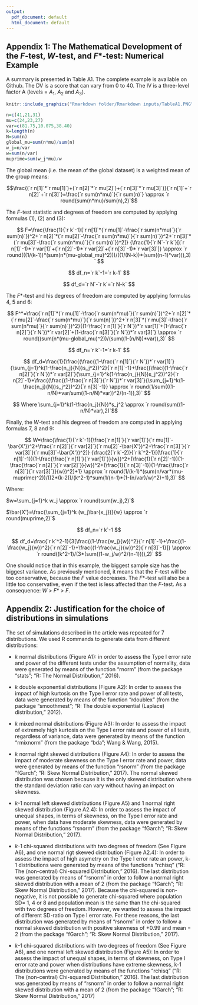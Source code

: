 ```yaml
---
output:
  pdf_document: default
  html_document: default
---
```

\setlength{\parindent}{0.0in}
\setlength{\leftskip}{0.0in}

## Appendix 1: The Mathematical Development of the *F*-test, *W*-test, and *F*\*-test: Numerical Example 

A summary is presented in Table A1. The complete example is available on Github. The DV is a score that can vary from 0 to 40. The IV is a three-level factor A (levels = $A_1$, $A_2$ and $A_3$). 

```r
knitr::include_graphics("Rmarkdown folder/Rmarkdown inputs/TableA1.PNG")
```

```r
n=c(41,21,31)
mu=c(24,23,27)
var=c(81.75,10.075,38.40)
k=length(n)
N=sum(n)
global_mu=sum(n*mu)/sum(n)
w_j=n/var
w=sum(n/var)
muprime=sum(w_j*mu)/w
```
The global mean (i.e. the mean of the global dataset) is a weighted mean of the group means: 

$$\frac{(`r n[1]`*`r mu[1]`)+(`r n[2]`*`r mu[2]`)+(`r n[3]`*`r mu[3]`)}{`r n[1]`+`r n[2]`+`r n[3]`}=\frac{`r sum(n*mu)`}{`r sum(n)`} \approx `r round(sum(n*mu)/sum(n),2)`$$

The *F*-test statistic and degrees of freedom are computed by applying formulas (1), (2) and (3):

$$
F=\frac{\frac{1}{`r k`-1}[`r n[1]`*(`r mu[1]`-\frac{`r sum(n*mu)`}{`r sum(n)`})^2+`r n[2]`*(`r mu[2]`-\frac{`r sum(n*mu)`}{`r sum(n)`})^2+`r n[3]`*(`r mu[3]`-\frac{`r sum(n*mu)`}{`r sum(n)`})^2]}
{\frac{1}{`r N`-`r k`}[(`r n[1]`-1)*`r var[1]`+(`r n[2]`-1)*`r var[2]`+(`r n[3]`-1)*`r var[3]`]} \approx `r round(((1/(k-1))*(sum(n*(mu-global_mu)^2)))/((1/(N-k))*(sum((n-1)*var))),3)
`
$$

$$
df_n=`r k`-1=`r k-1`
$$

$$
df_d=`r N`-`r k`=`r N-k`
$$

The *F*\*-test and his degrees of freedom are computed by applying formulas 4, 5 and 6:

$$
F^*=\frac{`r n[1]`*(`r mu[1]`-\frac{`r sum(n*mu)`}{`r sum(n)`})^2+`r n[2]`*(`r mu[2]`-\frac{`r sum(n*mu)`}{`r sum(n)`})^2+`r n[3]`*(`r mu[3]`-\frac{`r sum(n*mu)`}{`r sum(n)`})^2}{(1-\frac{`r n[1]`}{`r N`})*`r var[1]`+(1-\frac{`r n[2]`}{`r N`})*`r var[2]`+(1-\frac{`r n[3]`}{`r N`})*`r var[3]`} \approx `r round((sum(n*(mu-global_mu)^2))/(sum((1-(n/N))*var)),3)`
$$

$$
df_n=`r k`-1=`r k-1`
$$

$$
df_d=\frac{1}{\frac{(\frac{(1-\frac{`r n[1]`}{`r N`})*`r var[1]`}{\sum_{j=1}^k(1-\frac{n_j}{N})s_j^2})^2}{`r n[1]`-1}+\frac{(\frac{(1-\frac{`r n[2]`}{`r N`})*`r var[2]`}{\sum_{j=1}^k(1-\frac{n_j}{N})s_j^2})^2}{`r n[2]`-1}+\frac{(\frac{(1-\frac{`r n[3]`}{`r N`})*`r var[3]`}{\sum_{j=1}^k(1-\frac{n_j}{N})s_j^2})^2}{`r n[3]`-1}} \approx `r round(1/sum(((1-n/N)*var/sum((1-n/N)*var))^2/(n-1)),3)`
$$

$$ Where \sum_{j=1}^k(1-\frac{n_j}{N})*s_j^2 \approx `r round(sum((1-n/N)*var),2)`$$

Finally, the *W*-test and his degrees of freedom are computed in applying formulas 7, 8 and 9:

$$
W=\frac{\frac{1}{`r k`-1}[\frac{`r n[1]`}{`r var[1]`}(`r mu[1]`-\bar{X'})^2+\frac{`r n[2]`}{`r var[2]`}(`r mu[2]`-\bar{X'})^2+\frac{`r n[3]`}{`r var[3]`}(`r mu[3]`-\bar{X'})^2]}
{\frac{2(`r k`-2)}{`r k`^2-1}[(\frac{1}{`r n[1]`-1})(1-\frac{\frac{`r n[1]`}{`r var[1]`}}{w})^2+(\frac{1}{`r n[2]`-1})(1-\frac{\frac{`r n[2]`}{`r var[2]`}}{w})^2+(\frac{1}{`r n[3]`-1})(1-\frac{\frac{`r n[3]`}{`r var[3]`}}{w})^2]+1} \approx `r round(1/(k-1)*(sum(n/var*(mu-muprime)^2))/((2*(k-2))/(k^2-1)*sum(1/(n-1)*(1-(n/var)/w)^2)+1),3)`
$$

Where:

$w=\sum_{j=1}^k w_j \approx `r round(sum(w_j),2)`$ 

$\bar{X'}=\frac{\sum_{j=1}^k (w_j\bar{x_j})}{w} \approx `r round(muprime,2)`$

$$
df_n=`r k`-1
$$

$$
df_d=\frac{`r k`^2-1}{3[\frac{(1-\frac{w_j}{w})^2}{`r n[1]`-1}+\frac{(1-\frac{w_j}{w})^2}{`r n[2]`-1}+\frac{(1-\frac{w_j}{w})^2}{`r n[3]`-1}]} \approx `r round((k^2-1)/(3*(sum((1-w_j/w)^2/(n-1)))),2)`
$$

One should notice that in this example, the biggest sample size has the biggest variance. As previously mentioned, it means that the *F*-test will be too conservative, because the *F* value decreases. The *F*\*-test will also be a little too conservative, even if the test is less affected than the *F*-test. As a consequence: *W* > *F*\* > *F*. 

## Appendix 2: Justification for the choice of distributions in simulations

The set of simulations described in the article was repeated for 7 distributions. We used R commands to generate data from different distributions:

- *k* normal distributions (Figure A1): in order to assess the Type I error rate and power of the different tests under the assumption of normality, data were generated by means of the function "rnorm" (from the package "stats"; "R: The Normal Distribution," 2016).

- *k* double exponential distributions (Figure A2): In order to assess the impact of high kurtosis on the Type I error rate and power of all tests, data were generated by means of the function "rdoublex" (from the package "smoothmest"; "R: The double exponential (Laplace) distribution," 2012).  

- *k* mixed normal distributions (Figure A3): In order to assess the impact of extremely high kurtosis on the Type I error rate and power of all tests, regardless of variance, data were generated by means of the function "rmixnorm" (from the package "bda"; Wang & Wang, 2015).  

- *k* normal right skewed distributions (Figure A4): In order to assess the impact of moderate skewness on the Type I error rate and power, data were generated by means of the function "rsnorm" (from the package "fGarch"; "R: Skew Normal Distribution," 2017). The normal skewed distribution was chosen because it is the only skewed distribution where the standard deviation ratio can vary without having an impact on skewness. 

- *k*-1 normal left skewed distributions (Figure A5) and 1 normal right skewed distribution (Figure A2.4): In order to assess the impact of unequal shapes, in terms of skewness, on the Type I error rate and power, when data have moderate skewness, data were generated by means of the functions "rsnorm" (from the package "fGarch"; "R: Skew Normal Distribution," 2017). 

- *k*-1 chi-squared distributions with two degrees of freedom (See Figure A6), and one normal rigt skewed distribution (Figure A2.4): In order to assess the impact of high asymetry on the Type I error rate an power, k-1 distributions were generated by means of the functions "rchisq" ("R: The (non-central) Chi-squared Distribution," 2016). The last distribution was generated by means of "rsnorm" in order to follow a normal right skewed distribution with a mean of 2 (from the package "fGarch"; "R: Skew Normal Distribution," 2017). Because the chi-squared is non-negative, it is not possible to generate chi-squared where population SD= 1, 4 or 8 and population mean is the same than the chi-squared with two degrees of freedom. However, we wanted to assess the impact of different SD-ratio on Type I error rate. For these reasons, the last distribution was generated by means of "rsnorm" in order to follow a normal skewed distribution with positive skewness of +0.99 and mean = 2 (from the package "fGarch"; "R: Skew Normal Distribution," 2017). 

- *k*-1 chi-squared distributions with two degrees of freedom (See Figure A6), and one normal left skewed distribution (Figure A5): In order to assess the impact of unequal shapes, in terms of skewness, on Type I error rate and power when distributions have extreme skewness, k-1 distributions were generated by means of the functions "rchisq" ("R: The (non-central) Chi-squared Distribution," 2016). The last distribution was generated by means of "rsnorm" in order to follow a normal right skewed distribution with a mean of 2 (from the package "fGarch"; "R: Skew Normal Distribution," 2017)

